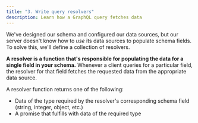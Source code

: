 ```yaml
---
title: "3. Write query resolvers"
description: Learn how a GraphQL query fetches data
---
```


We've designed our schema and configured our data sources, but our server doesn't know how to _use_ its data sources to populate schema fields. To solve this, we'll define a collection of resolvers.

**A resolver is a function that's responsible for populating the data for a single field in your schema.** Whenever a client queries for a particular field, the resolver for that field fetches the requested data from the appropriate data source.

A resolver function returns one of the following:

* Data of the type required by the resolver's corresponding schema field (string, integer, object, etc.)
* A promise that fulfills with data of the required type

